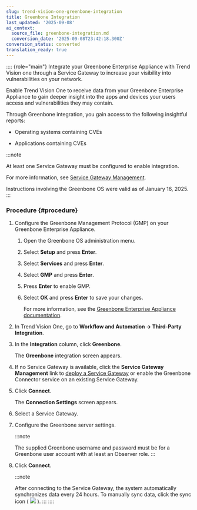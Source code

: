 ```yaml
---
slug: trend-vision-one-greenbone-integration
title: Greenbone Integration
last_updated: '2025-09-08'
ai_context:
  source_file: greenbone-integration.md
  conversion_date: '2025-09-08T23:42:18.300Z'
conversion_status: converted
translation_ready: true
---
```


:::: {role="main"}
Integrate your Greenbone Enterprise Appliance with Trend Vision one through a Service Gateway to increase your visibility into vulnerabilities on your network.

Enable Trend Vision One to receive data from your Greenbone Enterprise Appliance to gain deeper insight into the apps and devices your users access and vulnerabilities they may contain.

Through Greenbone integration, you gain access to the following insightful reports:

- Operating systems containing CVEs

- Applications containing CVEs

:::note

At least one Service Gateway must be configured to enable integration.

For more information, see [Service Gateway Management](service-gateway-management.mdx).

Instructions involving the Greenbone OS were valid as of January 16, 2025.
:::

### Procedure {#procedure}

1.  Configure the Greenbone Management Protocol (GMP) on your Greenbone Enterprise Appliance.

    1.  Open the Greenbone OS administration menu.

    2.  Select **Setup** and press **Enter**.

    3.  Select **Services** and press **Enter**.

    4.  Select **GMP** and press **Enter**.

    5.  Press **Enter** to enable GMP.

    6.  Select **OK** and press **Enter** to save your changes.

        For more information, see the [Greenbone Enterprise Appliance documentation](https://docs.greenbone.net/GSM-Manual/gos-22.04/en/managing-gos.mdx).

2.  In Trend Vision One, go to **Workflow and Automation → Third-Party Integration**.

3.  In the **Integration** column, click **Greenbone**.

    The **Greenbone** integration screen appears.

4.  If no Service Gateway is available, click the **Service Gateway Management** link to [deploy a Service Gateway](deployment-guides.mdx) or enable the Greenbone Connector service on an existing Service Gateway.

5.  Click **Connect**.

    The **Connection Settings** screen appears.

6.  Select a Service Gateway.

7.  Configure the Greenbone server settings.

    :::note

    The supplied Greenbone username and password must be for a Greenbone user account with at least an Observer role.
    :::

8.  Click **Connect**.

    :::note

    After connecting to the Service Gateway, the system automatically synchronizes data every 24 hours. To manually sync data, click the sync icon ( ![](/images/syncDataIcon=GUID-faeddf7f-b24a-4942-bcec-1e075bbbc2b0.webp) ).
    :::
::::
